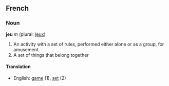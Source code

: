 ==French==
===Noun===
'''jeu''' ''m'' (plural: [[jeux]])

#An activity with a set of rules, performed either alone or as a group, for amusement.
#A set of things that belong together

====Translation====
*English: [[game]] (1), [[set]] (2)